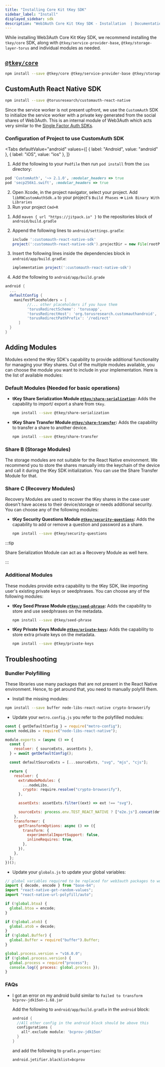 ```yaml
---
title: "Installing Core Kit tKey SDK"
sidebar_label: "Install"
displayed_sidebar: sdk
description: "Web3Auth Core Kit tKey SDK - Installation  | Documentation - Web3Auth"
---
```



While installing Web3Auth Core Kit tKey SDK, we recommend installing the `tkey/core` SDK, along with `@tkey/service-provider-base`,
`@tkey/storage-layer-torus` and individual modules as needed.

## [`@tkey/core`](https://www.npmjs.com/package/@tkey/core)

```bash npm2yarn
npm install --save @tkey/core @tkey/service-provider-base @tkey/storage-layer-torus
```

## CustomAuth React Native SDK

```bash npm2yarn
npm install --save @torusresearch/customauth-react-native
```

Since the service worker is not present upfront, we use the `CustomAuth` SDK to initialize the service worker with a private key generated from the
social shares of Web3Auth. This is an internal module of Web3Auth which acts very similar to the [Single Factor Auth SDKs](/sdk/core-kit/sfa/).

### Configuration of Project to use CustomAuth SDK

<Tabs
  defaultValue="android"
  values={[
    { label: "Android", value: "android" },
    { label: "iOS", value: "ios" },
  ]}
>

<TabItem value="ios">

1. Add the following to your `Podfile` then run `pod install` from the `ios` directory:

```ruby
pod 'CustomAuth', '~> 2.1.0', :modular_headers => true
pod 'secp256k1.swift', :modular_headers => true
```

2. Open Xcode, in the project navigator, select your project. Add `libRNCustomAuthSdk.a` to your project's `Build Phases` ➜
   `Link Binary With Libraries`
3. Run your project `Cmd+R`

</TabItem>

<TabItem value="android">

1. Add `maven { url "https://jitpack.io" }` to the repositories block of `android/build.gradle`
2. Append the following lines to `android/settings.gradle`:

   ```groovy
   include ':customauth-react-native-sdk'
   project(':customauth-react-native-sdk').projectDir = new File(rootProject.projectDir, '../node_modules/@toruslabs/customauth-react-native-sdk/android')
   ```

3. Insert the following lines inside the dependencies block in `android/app/build.gradle`:

   ```groovy
   implementation project(':customauth-react-native-sdk')
   ```

4. Add the following to `android/app/build.grade`

```groovy
android {
  ...
  defaultConfig {
    manifestPlaceholders = [
          //... other placeholders if you have them
          'torusRedirectScheme': 'torusapp',
          'torusRedirectHost': 'org.torusresearch.customauthandroid',
          'torusRedirectPathPrefix': '/redirect'
      ]
  }
}
```

</TabItem>
</Tabs>

## Adding Modules

Modules extend the tKey SDK's capability to provide additional functionality for managing your tKey shares. Out of the multiple modules available, you
can choose the module you want to include in your implementation. Here is the list of available modules:

### Default Modules (Needed for basic operations)

- **tKey Share Serialization Module [`@tkey/share-serialization`](/sdk/core-kit/tkey/modules/share-serialization):** Adds the capability to import/
  export a share from `tKey`.

  ```bash npm2yarn
  npm install --save @tkey/share-serialization
  ```

- **tKey Share Transfer Module [`@tkey/share-transfer`](/sdk/core-kit/tkey/modules/share-transfer):** Adds the capability to transfer a share to
  another device.

  ```bash npm2yarn
  npm install --save @tkey/share-transfer
  ```

### Share B (Storage Modules)

The storage modules are not suitable for the React Native environment. We recommend you to store the shares manually into the keychain of the device
and call it during the tKey SDK initialization. You can use the Share Transfer Module for that.

### Share C (Recovery Modules)

Recovery Modules are used to recover the tKey shares in the case user doesn't have access to their device/storage or needs additional security. You
can choose any of the following modules:

- **tKey Security Questions Module [`@tkey/security-questions`](/sdk/core-kit/tkey/modules/security-questions):** Adds the capability to add or remove
  a question and password as a share.

  ```bash npm2yarn
  npm install --save @tkey/security-questions
  ```

:::tip

Share Serialization Module can act as a Recovery Module as well here.

:::

### Additional Modules

These modules provide extra capability to the tKey SDK, like importing user's existing private keys or seedphrases. You can choose any of the
following modules:

- **tKey Seed Phrase Module [`@tkey/seed-phrase`](/sdk/core-kit/tkey/modules/seed-phrase):** Adds the capability to store and use seedphrases on the
  metadata.

  ```bash npm2yarn
  npm install --save @tkey/seed-phrase
  ```

- **tKey Private Keys Module [`@tkey/private-keys`](/sdk/core-kit/tkey/modules/private-keys):** Adds the capability to store extra private keys on the
  metadata.

  ```bash npm2yarn
  npm install --save @tkey/private-keys
  ```

## Troubleshooting

### Bundler Polyfilling

These libraries use many packages that are not present in the React Native environment. Hence, to get around that, you need to manually polyfill them.

- Install the missing modules:

```bash npm2yarn
npm install --save buffer node-libs-react-native crypto-browserify
```

- Update your `metro.config.js` you refer to the polyfilled modules:

```js
const { getDefaultConfig } = require("metro-config");
const nodeLibs = require("node-libs-react-native");

module.exports = (async () => {
  const {
    resolver: { sourceExts, assetExts },
  } = await getDefaultConfig();

  const defaultSourceExts = [...sourceExts, "svg", "mjs", "cjs"];

  return {
    resolver: {
      extraNodeModules: {
        ...nodeLibs,
        crypto: require.resolve("crypto-browserify"),
      },

      assetExts: assetExts.filter((ext) => ext !== "svg"),

      sourceExts: process.env.TEST_REACT_NATIVE ? ["e2e.js"].concat(defaultSourceExts) : defaultSourceExts,
    },
    transformer: {
      getTransformOptions: async () => ({
        transform: {
          experimentalImportSupport: false,
          inlineRequires: true,
        },
      }),
    },
  };
})();
```

- Update your `globals.js` to update your global variables:

```js
// global variables required to be replaced for web3auth packages to work
import { decode, encode } from "base-64";
import "react-native-get-random-values";
import "react-native-url-polyfill/auto";

if (!global.btoa) {
  global.btoa = encode;
}

if (!global.atob) {
  global.atob = decode;
}
if (!global.Buffer) {
  global.Buffer = require("buffer").Buffer;
}

global.process.version = "v16.0.0";
if (!global.process.version) {
  global.process = require("process");
  console.log({ process: global.process });
}
```

### FAQs

- I got an error on my android build similar to `Failed to transform bcprov-jdk15on-1.68.jar`

  Add the following to `android/app/build.gradle` in the `android` block:

  ```groovy
  android {
    //All other config in the android block should be above this
    configurations {
      all*.exclude module: 'bcprov-jdk15on'
    }
  }
  ```

  and add the following to `gradle.properties`:

  ```
  android.jetifier.blacklist=bcprov
  ```
